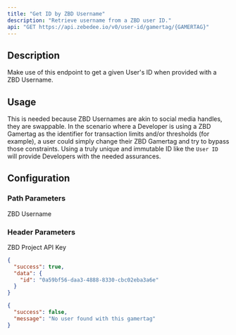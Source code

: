```yaml
---
title: "Get ID by ZBD Username"
description: "Retrieve username from a ZBD user ID."
api: "GET https://api.zebedee.io/v0/user-id/gamertag/{GAMERTAG}"
---
```


## Description

Make use of this endpoint to get a given User's ID when provided with a ZBD Username.

## Usage

This is needed because ZBD Usernames are akin to social media handles, they are swappable. In the scenario where a Developer is using a ZBD Gamertag as the identifier for transaction limits and/or thresholds (for example), a user could simply change their ZBD Gamertag and try to bypass those constraints. Using a truly unique and immutable ID like the `User ID` will provide Developers with the needed assurances.

## Configuration

### Path Parameters

<ParamField required path="GAMERTAG" type="string">
  ZBD Username
</ParamField>

### Header Parameters

<ParamField required header="apikey" type="string">
  ZBD Project API Key
</ParamField>

<CodeGroup />

<ResponseExample>

```json 200 Response
{
  "success": true,
  "data": {
    "id": "0a59bf56-daa3-4888-8330-cbc02eba3a6e"
  }
}
```

```json 400 Response
{
  "success": false,
  "message": "No user found with this gamertag"
}
```

</ResponseExample>
